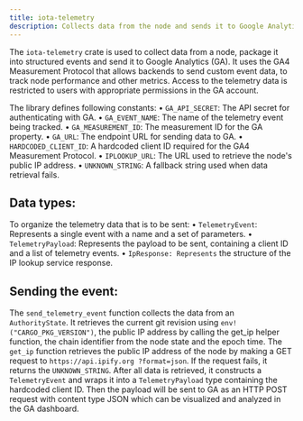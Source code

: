 ```yaml
---
title: iota-telemetry
description: Collects data from the node and sends it to Google Analytics for monitoring and analysis.
---
```


The `iota-telemetry` crate is used to collect data from a node, package it into structured events and send it to Google
Analytics (GA). It uses the GA4 Measurement Protocol that allows backends to send custom event data, to track node
performance and other metrics.
Access to the telemetry data is restricted to users with appropriate permissions in the GA account.

The library defines following constants:
•    `GA_API_SECRET`: The API secret for authenticating with GA.
•    `GA_EVENT_NAME`: The name of the telemetry event being tracked.
•    `GA_MEASUREMENT_ID`: The measurement ID for the GA property.
•    `GA_URL`: The endpoint URL for sending data to GA.
•    `HARDCODED_CLIENT_ID`: A hardcoded client ID required for the GA4 Measurement Protocol.
•    `IPLOOKUP_URL`: The URL used to retrieve the node's public IP address.
•    `UNKNOWN_STRING`: A fallback string used when data retrieval fails.

## Data types:

To organize the telemetry data that is to be sent:
•    `TelemetryEvent`: Represents a single event with a name and a set of parameters.
•    `TelemetryPayload`: Represents the payload to be sent, containing a client ID and a list of telemetry events.
•    `IpResponse: Represents` the structure of the IP lookup service response.

## Sending the event:

The `send_telemetry_event` function collects the data from an `AuthorityState`.
It retrieves the current git revision using `env!("CARGO_PKG_VERSION")`, the
public IP address by calling the get_ip helper function, the chain identifier from the node state and the epoch time.
The `get_ip` function retrieves the public IP address of the node by making a GET request to `https://api.ipify.org
?format=json`. If the request fails, it returns the `UNKNOWN_STRING`.
After all data is retrieved, it constructs a `TelemetryEvent` and wraps it into
a `TelemetryPayload` type containing the hardcoded client ID. Then the payload will be sent to GA as an HTTP POST request
with content type JSON which can be visualized and analyzed in the GA dashboard.
